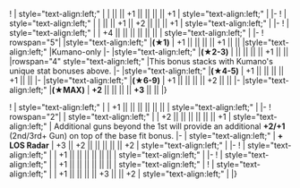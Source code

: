 {{Ship/EquipmentBonuses|Carrier Kai Ni|class=<includeonly>mw-collapsed</includeonly>}}
! {{GreenPlane}}{{EquipmentLink|Type 96 Fighter}}
| style="text-align:left;" | 
| || || +1 || || || || +1
| style="text-align:left;" |
|-
! {{GreenPlane}}{{EquipmentLink|Type 96 Fighter Kai}}
| style="text-align:left;" | 
| || || +1 || +2 || || || +1
| style="text-align:left;" |
|-
! {{RedPlane}}{{EquipmentLink|Suisei Model 12 (w/ Type 31 Photoelectric Fuze Bombs)}}
| style="text-align:left;" | 
| +4 || || || || || || 
| style="text-align:left;" | 
|-
! rowspan="5"| {{YellowPlane}}{{EquipmentLink|Type 2 Reconnaissance Aircraft}}
|style="text-align:left;" |'''(★1)'''
| +1 || || || || +1 || || 
|style="text-align:left;" |Kumano-only
|-
|style="text-align:left;" |'''(★2-3)'''
| || || || || +1 || || 
|rowspan="4" style="text-align:left;" |This bonus stacks with Kumano's unique stat bonuses above.
|-
|style="text-align:left;" |'''(★4-5)'''
| +1 || || || || +1 || || 
|-
|style="text-align:left;" |'''(★6-9)'''
| +1 || || || || +2 || || 
|-
|style="text-align:left;" |'''(★MAX)'''
| '''+2''' || || || || '''+3''' || ||
|}

{{Ship/EquipmentBonuses|class=<includeonly>mw-collapsed</includeonly>}}
! {{RedGunMedium}}{{EquipmentLink|20.3cm (No.2) Twin Gun Mount}}
| style="text-align:left;" | 
| +1 || || || || || ||
| style="text-align:left;" | 
|-
! rowspan="2"| {{RedGunMedium}}{{EquipmentLink|20.3cm (No.3) Twin Gun Mount}}
| style="text-align:left;" | 
| +2 || || || || || || +1
| style="text-align:left;" | Additional guns beyond the 1st will provide an additional '''+2/+1''' {{Firepower}} (2nd/3rd+ Gun) on top of the base fit bonus.
|-
| style="text-align:left;" | '''+ LOS Radar'''
| +3 || +2 || || || || || +2
| style="text-align:left;" | 
|-
! {{RedGunMedium}}{{EquipmentLink|8inch Triple Gun Mount Mk.9}}
| style="text-align:left;" | 
| +1 || || || || || ||
| style="text-align:left;" | 
|-
! {{RedGunMedium}}{{EquipmentLink|8inch Triple Gun Mount Mk.9 mod.2}}
| style="text-align:left;" | 
| +1 || || || || || || 
| style="text-align:left;" | 
{{Ship/EquipmentBonuses/Header}}
! {{Skilled Lookout}} {{EquipmentLink|Skilled Lookouts}}
| style="text-align:left;" | 
| +1 || || || || +3 || || +2
| style="text-align:left;" | 
|}